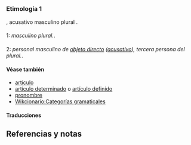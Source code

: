 == {{lengua|es}} ==
{{pron-graf}}

=== Etimología 1 ===
{{etimología|la|illos|diacrítico=illōs|sig=no}}, acusativo masculino plural  {{etim|la|ille}}.

==== {{artículo determinado|es}} ====
{{inflect.es.adj.ad-lib|el|los|la|las|link=sí}}
;1: ''{{plm|artículo determinado}} masculino plural.''.
{{uso|generalmente cuando el sustantivo se toma por conocido entre el emisor y receptor}}
{{ejemplo|En la oración "recibí ''los'' mensajes", ''los'' denota "mensajes" ya definidos de cuya existencia sabía el hablante con anterioridad.}}
{{ejemplo|En la oración "''los'' seres humanos son así", ''los'' denota que "seres humanos" se entiende en su sentido genérico.}}

==== {{pronombre personal|es}} ====
{{inflect.es.pron.pers.3}}
;2: ''{{plm|pronombre}} personal masculino de [[objeto directo]] ([[acusativo]]), tercera persona del plural.''.
{{uso|puede emplearse como enclítico|pero no se usa como objeto de preposición|se usa la forma masculina para referirse|cualquier grupo del que al menos un miembro es de género masculino}}
{{ejemplo|¿Dónde están tus sombreros? Estuve buscándo''los'', pero no ''los'' encontré.}}

==== Véase también ====
* [[artículo]]
* [[artículo determinado]] o [[artículo definido]]
* [[pronombre]]
* [[Wikcionario:Categorías gramaticales]]

==== Traducciones ====
{{trad-arriba}}
{{t|fr|a1=1|t1=les}}
{{t|en|a1=1|t1=the|a2=2|t2=them}}
{{t|pt|a1=1,2|t1=os}}
{{trad-abajo}}

== Referencias y notas ==
<references />
